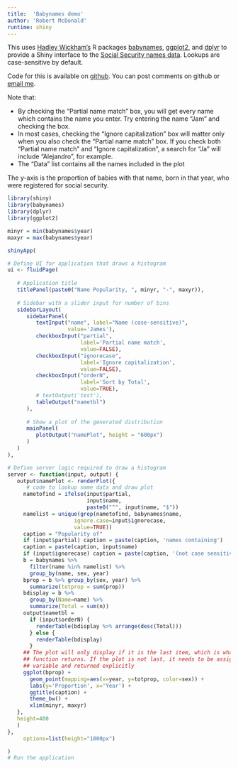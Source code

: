 ```yaml
---
title:  'Babynames demo'
author: 'Robert McDonald'
runtime: shiny
---
```


<!-- Version 0.2 -->

This uses [Hadley Wickham's](https://github.com/hadley/) R packages
[babynames](https://cran.r-project.org/package=babynames),
[ggplot2](https://cran.r-project.org/package=ggplot2), and 
[dplyr](https://cran.r-project.org/package=dplyr) to provide a
Shiny interface to the 
[Social Security names data](https://www.ssa.gov/oact/babynames/background.html). 
Lookups are case-sensitive by default. 

Code for this is available on [github](https://github.com/rmcd1024/babynames_shiny). You can post comments on github or [email me](mailto:rmcd1024@gmail.com).

Note that:

* By checking the "Partial name match" box, you will get every name which
contains the name you enter. Try entering the name "Jam" and checking the box.
* In most cases, checking the "Ignore capitalization" box will matter only when
you also check the "Partial name match" box. If you check both "Partial name
match" and "Ignore capitalization", a search for "Ja" will include "Alejandro", for example.
* The "Data" list contains all the names included in the plot

The y-axis is the proportion of babies with that name, born in that
year, who were registered for social security.

```r
library(shiny)
library(babynames)
library(dplyr)
library(ggplot2)

minyr = min(babynames$year)
maxyr = max(babynames$year)

shinyApp(

# Define UI for application that draws a histogram
ui <- fluidPage(
   
   # Application title
   titlePanel(paste0("Name Popularity, ", minyr, "-", maxyr)),
   
   # Sidebar with a slider input for number of bins 
   sidebarLayout(
      sidebarPanel(
         textInput("name", label="Name (case-sensitive)",
                   value='James'),
         checkboxInput("partial",
                       label='Partial name match',
                       value=FALSE),
         checkboxInput("ignorecase",
                       label='Ignore capitalization',
                       value=FALSE),
         checkboxInput("orderN",
                       label='Sort by Total',
                       value=TRUE),
         # textOutput('test'),
         tableOutput("nametbl")
      ),
      
      # Show a plot of the generated distribution
      mainPanel(
         plotOutput("namePlot", height = "600px") 
      )
   )
),

# Define server logic required to draw a histogram
server <- function(input, output) {
   output$namePlot <- renderPlot({
      # code to lookup name data and draw plot
     nametofind = ifelse(input$partial, 
                         input$name,
                         paste0("^", input$name, "$"))
     namelist = unique(grep(nametofind, babynames$name,
                     ignore.case=input$ignorecase,
                     value=TRUE))
     caption = "Popularity of"
     if (input$partial) caption = paste(caption, 'names containing')
     caption = paste(caption, input$name)
     if (input$ignorecase) caption = paste(caption, '(not case sensitive)')
     b = babynames %>% 
       filter(name %in% namelist) %>%
       group_by(name, sex, year)
     bprop = b %>% group_by(sex, year) %>%
       summarize(totprop = sum(prop))
     bdisplay = b %>% 
       group_by(Name=name) %>%
       summarize(Total = sum(n))
     output$nametbl = 
       if (input$orderN) {
         renderTable(bdisplay %>% arrange(desc(Total)))
       } else {
         renderTable(bdisplay)
       }
     ## The plot will only display if it is the last item, which is what the
     ## function returns. If the plot is not last, it needs to be assigned to a
     ## variable and returned explicitly
     ggplot(bprop) +
       geom_point(mapping=aes(x=year, y=totprop, color=sex)) +
       labs(y='Proportion', x='Year') + 
       ggtitle(caption) +
       theme_bw() + 
       xlim(minyr, maxyr)
   },
   height=400
   )
},
     options=list(height="1000px")   

)
# Run the application 
```

